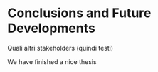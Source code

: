 # Conclusions and Future Developments {-}

Quali altri stakeholders (quindi testi)

We have finished a nice thesis
